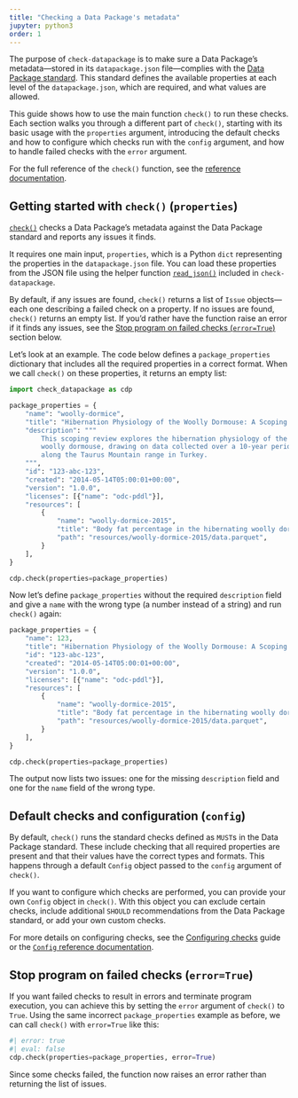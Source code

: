```yaml
---
title: "Checking a Data Package's metadata"
jupyter: python3
order: 1
---
```


The purpose of `check-datapackage` is to make sure a Data Package's
metadata---stored in its `datapackage.json` file---complies with the
[Data Package standard](https://datapackage.org). This standard defines
the available properties at each level of the `datapackage.json`, which
are required, and what values are allowed.

This guide shows how to use the main function `check()` to run these
checks. Each section walks you through a different part of `check()`,
starting with its basic usage with the `properties` argument,
introducing the default checks and how to configure which checks run
with the `config` argument, and how to handle failed checks with the
`error` argument.

::: callout-tip
For the full reference of the `check()` function, see the [reference
documentation](/docs/reference/check.qmd).
:::

## Getting started with `check()` (`properties`)

[`check()`](/docs/reference/check.qmd) checks a Data Package's metadata
against the Data Package standard and reports any issues it finds.

It requires one main input, `properties`, which is a Python `dict`
representing the properties in the `datapackage.json` file. You can load
these properties from the JSON file using the helper function
[`read_json()`](/docs/reference/read_json.qmd) included in
`check-datapackage`.

By default, if any issues are found, `check()` returns a list of `Issue`
objects---each one describing a failed check on a property. If no issues
are found, `check()` returns an empty list. If you'd rather have the
function raise an error if it finds any issues, see the [Stop program on
failed checks (`error=True`)](#stop-program-on-failed-checks-errortrue)
section below.

Let's look at an example. The code below defines a `package_properties`
dictionary that includes all the required properties in a correct
format. When we call `check()` on these properties, it returns an empty
list:

```python
import check_datapackage as cdp

package_properties = {
    "name": "woolly-dormice",
    "title": "Hibernation Physiology of the Woolly Dormouse: A Scoping Review.",
    "description": """
        This scoping review explores the hibernation physiology of the
        woolly dormouse, drawing on data collected over a 10-year period
        along the Taurus Mountain range in Turkey.
    """,
    "id": "123-abc-123",
    "created": "2014-05-14T05:00:01+00:00",
    "version": "1.0.0",
    "licenses": [{"name": "odc-pddl"}],
    "resources": [
        {
            "name": "woolly-dormice-2015",
            "title": "Body fat percentage in the hibernating woolly dormouse",
            "path": "resources/woolly-dormice-2015/data.parquet",
        }
    ],
}

cdp.check(properties=package_properties)
```

Now let's define `package_properties` without the required `description`
field and give a `name` with the wrong type (a number instead of a
string) and run `check()` again:

```python
package_properties = {
    "name": 123,
    "title": "Hibernation Physiology of the Woolly Dormouse: A Scoping Review.",
    "id": "123-abc-123",
    "created": "2014-05-14T05:00:01+00:00",
    "version": "1.0.0",
    "licenses": [{"name": "odc-pddl"}],
    "resources": [
        {
            "name": "woolly-dormice-2015",
            "title": "Body fat percentage in the hibernating woolly dormouse",
            "path": "resources/woolly-dormice-2015/data.parquet",
        }
    ],
}

cdp.check(properties=package_properties)
```

The output now lists two issues: one for the missing `description` field
and one for the `name` field of the wrong type.

## Default checks and configuration (`config`)

By default, `check()` runs the standard checks defined as `MUST`s in the
Data Package standard. These include checking that all required
properties are present and that their values have the correct types and
formats. This happens through a default `Config` object passed to the
`config` argument of `check()`.

If you want to configure which checks are performed, you can provide
your own `Config` object in `check()`. With this object you can exclude
certain checks, include additional `SHOULD` recommendations from the
Data Package standard, or add your own custom checks.

::: callout-tip
For more details on configuring checks, see the [Configuring
checks](config.qmd) guide or the [`Config` reference
documentation](/docs/reference/config.qmd).
:::

## Stop program on failed checks (`error=True`) {#stop-program-on-failed-checks-errortrue}

If you want failed checks to result in errors and terminate program
execution, you can achieve this by setting the `error` argument of
`check()` to `True`. Using the same incorrect `package_properties`
example as before, we can call `check()` with `error=True` like this:

```python
#| error: true
#| eval: false
cdp.check(properties=package_properties, error=True)
```

Since some checks failed, the function now raises an error rather than
returning the list of issues.
